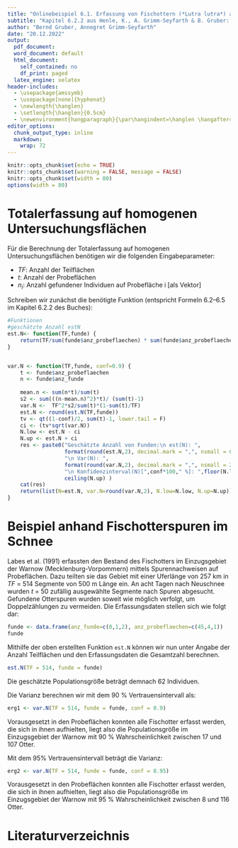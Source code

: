 ---
title: "Onlinebeispiel 6.1. Erfassung von Fischottern (*Lutra lutra*) anhand von Spuren"
subtitle: "Kapitel 6.2.2 aus Henle, K., A. Grimm-Seyfarth & B. Gruber: Erfassung und Analyse von Tierpopulationen. Ulmer Verlag"
author: "Bernd Gruber, Annegret Grimm-Seyfarth"
date: "20.12.2022"
output:
  pdf_document: 
  word_document: default
  html_document:
    self_contained: no
    df_print: paged
  latex_engine: xelatex
header-includes:
  - \usepackage{amssymb}
  - \usepackage[none]{hyphenat} 
  - \newlength{\hanglen}
  - \setlength{\hanglen}{0.5cm}
  - \newenvironment{hangparagraph}{\par\hangindent=\hanglen \hangafter=1}{\par}
editor_options:
  chunk_output_type: inline
  markdown:
    wrap: 72
---


```{r setup, include=FALSE}
knitr::opts_chunk$set(echo = TRUE)
knitr::opts_chunk$set(warning = FALSE, message = FALSE) 
knitr::opts_chunk$set(width = 80)
options(width = 80)
```


# Totalerfassung auf homogenen Untersuchungsflächen

Für die Berechnung der Totalerfassung auf homogenen Untersuchungsflächen benötigen wir die folgenden Eingabeparameter:

* *TF*: Anzahl der Teilflächen
* *t*: Anzahl der Probeflächen
* $n_i$: Anzahl gefundener Individuen auf Probefläche i [als Vektor]

Schreiben wir zunächst die benötigte Funktion (entspricht Formeln 6.2--6.5 im Kapitel 6.2.2 des Buches):
```{r}
#Funktionen
#geschätzte Anzahl estN
est.N<- function(TF,funde) {
	return(TF/sum(funde$anz_probeflaechen) * sum(funde$anz_probeflaechen*funde$anz_funde))
}


var.N <- function(TF,funde, conf=0.9) {
	t <- funde$anz_probeflaechen
	n <- funde$anz_funde
	
	mean.n <- sum(n*t)/sum(t)
	s2 <- sum(((n-mean.n)^2)*t)/ (sum(t)-1)
	var.N <-  TF^2*s2/sum(t)*(1-sum(t)/TF)
	est.N <- round(est.N(TF,funde))
	tv <- qt((1-conf)/2, sum(t)-1, lower.tail = F)
	ci <- (tv*sqrt(var.N))
	N.low <- est.N - ci
	N.up <- est.N + ci 
	res <- paste0("Geschätzte Anzahl von Funden:\n est(N): ", 
	              format(round(est.N,2), decimal.mark = ",", nsmall = 0),
	              "\n Var(N): ",
	              format(round(var.N,2), decimal.mark = ",", nsmall = 2),
	              "\n Konfidenzinterval(N)[",conf*100," %]: ",floor(N.low)," - ",
	              ceiling(N.up) )
	cat(res)
	return(list(N=est.N, var.N=round(var.N,2), N.low=N.low, N.up=N.up))
}

```

# Beispiel anhand Fischotterspuren im Schnee 
Labes et al. (1991) erfassten den Bestand des Fischotters im Einzugsgebiet der Warnow (Mecklenburg-Vorpommern) mittels Spurennachweisen auf Probeflächen. Dazu teilten sie das Gebiet mit einer Uferlänge von 257 km in *TF* = 514 Segmente von 500 m Länge ein. An acht Tagen nach Neuschnee wurden *t* = 50 zufällig ausgewählte Segmente nach Spuren abgesucht. Gefundene Otterspuren wurden soweit wie möglich verfolgt, um Doppelzählungen zu vermeiden. Die Erfassungsdaten stellen sich wie folgt dar:
```{r}
funde <- data.frame(anz_funde=c(0,1,2), anz_probeflaechen=c(45,4,1))
funde
```

Mithilfe der oben erstellten Funktion `est.N` können wir nun unter Angabe der Anzahl Teilflächen und den Erfassungsdaten die Gesamtzahl berechnen.
```{r}
est.N(TF = 514, funde = funde)
```
Die geschätzte Populationsgröße beträgt demnach 62 Individuen. 

Die Varianz berechnen wir mit dem 90 % Vertrauensintervall als:
```{r}
erg1 <- var.N(TF = 514, funde = funde, conf = 0.9)
```
Vorausgesetzt in den Probeflächen konnten alle Fischotter erfasst werden, die sich in ihnen aufhielten, liegt also die Populationsgröße im Einzugsgebiet der Warnow mit 90 % Wahrscheinlichkeit zwischen 17 und 107 Otter.

Mit dem 95% Vertrauensintervall beträgt die Varianz:
```{r}
erg2 <- var.N(TF = 514, funde = funde, conf = 0.95)
```
Vorausgesetzt in den Probeflächen konnten alle Fischotter erfasst werden, die sich in ihnen aufhielten, liegt also die Populationsgröße im Einzugsgebiet der Warnow mit 95 % Wahrscheinlichkeit zwischen 8 und 116 Otter.

# Literaturverzeichnis
\begin{hangparagraph}
Labes, R., Labes, S., Labes, H. (1991): Der Fischotterbestand (\textit {Lutra lutra} L.) des Einzugsgebietes der Warnow (Mecklenburg) im Winter 1991. –-- S. 22-–27 in: Landesumweltamt Brandenburg (Hrsg.): Schutz des Fischotters. –-- Landesumweltamt Brandenburg, Potsdam.
\end{hangparagraph}
